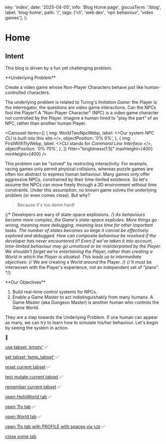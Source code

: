   key: 'index',
  date: '2025-04-05',
  info: 'Blog Home page',
  giscusTerm: '/blog',
  label: 'blog-home',
  path: '/',
  tags: ['cli', 'web dev', 'npc behaviour', 'video games'],
};



# Home

## Intent

This blog is driven by a fun yet challenging problem.

<Card id="underlying-problem"> 
**Underlying Problem**

Create a video game whose Non-Player Characters behave just like human-controlled characters.
</Card>

The underlying problem is related to Turing's _Imitation Game_:
the Player is the interrogator,
the questions are video game interactions.
Can the NPCs fool the Player? <SideNote>
  A "Non-Player Character" (NPC) is a video game character not controlled by the Player.</SideNote> <SideNote>
  Imagine a human hired to "play the part" of an NPC,
  rather than another human Player.</SideNote>

<Carousel
  items={[
    {
      img: WorldTwoNpcWebp,
      label: <>Our system <em>NPC CLI</em> is built into this site.</>,
      objectPosition: '0% 0%',
    },
    {
      img: FirstWithTtyWebp,
      label: <>CLI stands for <em>Command Line Interface.</em></>,
      objectPosition: '0% 70%',
    },
  ]}
  filter="brightness(1.5)"
  maxHeight={400}
  minHeight={400}
/>

This problem can be "solved" by restricting interactivity.
For example, racing games only permit physical collisions,
whereas puzzle games are often too abstract to express human behaviour.
Many games only offer aggressive NPCs, constrained by their time-limited existence.
So let's assume the NPCs can move freely through a 3D environment without time constraints.
Under this assumption, no known game solves the underlying problem
(or even comes close). But why?

> Because it's too damn hard!

{/* Developers are wary of state-space explosions. */}
As behaviours become more complex, the Game's state-space explodes.
More things go wrong, meaning more debugging, meaning less time for other important tasks.
The number of states becomes so large it cannot be effectively explored and debugged.
How can composite behaviour be resolved if the developer has never encountered it?
Even if we've taken it into account, time-limited behaviour may go unnoticed or be misinterpreted by the Player.
We shouldn't forget we're entertaining the Player,
rather than creating a World in which the Player is situated.
This leads us to intermediate objectives:
{/* We are creating a World _around_ the Player. */}
{/* It must be interwoven with the Player's experience, not an independent set of "plans". */}

<Card id="underlying-problem"> 
**Our Objectives**

1. Build real-time control systems for NPCs.
2. Enable a Game Master to act indistinguishably from many humans. <SideNote>
  A Game Master (aka Dungeon Master) is another human who controls the Game World.</SideNote>
</Card>

They are a step towards the Underlying Problem.
If one human can appear as many,
we can try to learn how to simulate his/her behaviour.
Let's begin by seeing the system in action.

🚧

[use tabset 'empty'](/internal/set-tabs/empty) ✅

[set tabset 'temp_tabset'](/internal/set-tabs/temp_tabset) ✅

[reset current tabset](/internal/reset-tabs) ✅

[test mutate current tabset](/internal/test-mutate-tabs) ✅

[remember current tabset](/internal/remember-tabs) ✅

[open HelloWorld tab](/internal/open-tab/HelloWorld?suffix=9) ✅

[open Tty tab](/internal/open-tab/Tty?suffix=4&env={WORLD_KEY:"test-world-1",PROFILE:"awaitWorld"}) ✅

[open World tab](/internal/open-tab/World?suffix=2&mapKey=small-map-1) ✅

[open Tty tab with PROFILE with spaces via `%20`](/internal/open-tab/Tty?suffix=4&env={WORLD_KEY:"test-world-1",PROFILE:"awaitWorld;%20echo%20foo%20bar!"}) ✅

[close some tab](/internal/close-tab/some-tab-id)
